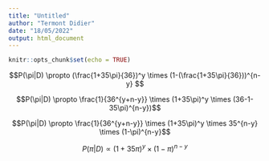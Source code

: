 ```yaml
---
title: "Untitled"
author: "Termont Didier"
date: "18/05/2022"
output: html_document
---
```


```r
knitr::opts_chunk$set(echo = TRUE)
```

$$P(\pi|D) \propto (\frac{1+35\pi}{36})^y \times (1-(\frac{1+35\pi}{36}))^{n-y} $$

$$P(\pi|D) \propto \frac{1}{36^{y+n-y}} \times (1+35\pi)^y \times (36-1-35\pi)^{n-y})$$


$$P(\pi|D) \propto \frac{1}{36^{y+n-y}} \times (1+35\pi)^y \times 35^{n-y} \times (1-\pi)^{n-y}$$

$$P(\pi|D) \propto (1+35\pi)^y \times (1-\pi)^{n-y} $$